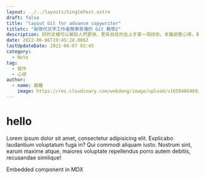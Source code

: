 ```yaml
---
layout: ../../layouts/SinglePost.astro
draft: false
title: "layout Git for advance copywriter"
titletc: "給現代文字工作者簡單易懂的 Git 教學2"
description: 好的文檔可以幫助人們更快、更有自信的去上手某一項技術。本篇統整心得，幫助你理解文檔可以被拆分為 4 個種類，並且如何更好的整理、傳遞你的知識和想法。
date: 2022-06-06T19:45:28.086Z
lastUpdateDate: 2022-06-07 03:45
category:
  - Note
tag:
  - 寫作
  - 心得
author:
  - name: 飯糰
    image: https://res.cloudinary.com/webdong/image/upload/v1659486489/global/riceball.png
---
```


# hello

Lorem ipsum dolor sit amet, consectetur adipisicing elit. Explicabo laudantium voluptatum fuga in? Qui commodi aliquam iusto. Nostrum sint, earum maxime atque, maiores voluptate repellendus porro autem debitis, recusandae similique!


<Card>Embedded component in MDX</Card>
